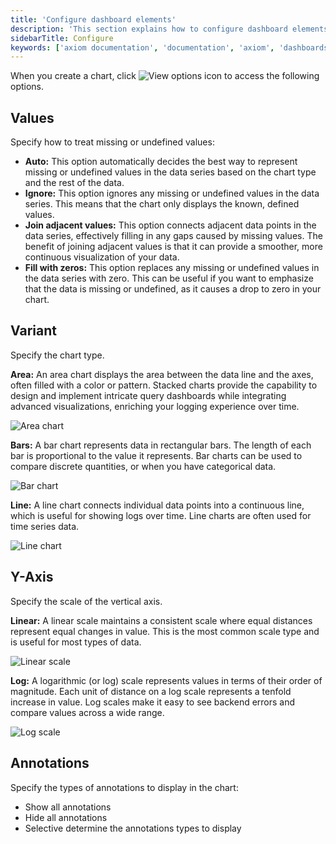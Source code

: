 ```yaml
---
title: 'Configure dashboard elements'
description: 'This section explains how to configure dashboard elements.'
sidebarTitle: Configure
keywords: ['axiom documentation', 'documentation', 'axiom', 'dashboards', 'collaboration', 'queries', 'visualizations', 'filters', 'charts', 'simple query builder', 'advanced query builder']
---
```


When you create a chart, click <img src="/doc-assets/icons/options.svg" className="inline-icon" alt="View options icon" /> to access the following options.

## Values

Specify how to treat missing or undefined values:

- **Auto:** This option automatically decides the best way to represent missing or undefined values in the data series based on the chart type and the rest of the data.
- **Ignore:** This option ignores any missing or undefined values in the data series. This means that the chart only displays the known, defined values.
- **Join adjacent values:** This option connects adjacent data points in the data series, effectively filling in any gaps caused by missing values. The benefit of joining adjacent values is that it can provide a smoother, more continuous visualization of your data.
- **Fill with zeros:** This option replaces any missing or undefined values in the data series with zero. This can be useful if you want to emphasize that the data is missing or undefined, as it causes a drop to zero in your chart.

## Variant

Specify the chart type.

**Area:** An area chart displays the area between the data line and the axes, often filled with a color or pattern. Stacked charts provide the capability to design and implement intricate query dashboards while integrating advanced visualizations, enriching your logging experience over time.

<Frame>
<img src="/doc-assets/shots/area-variant-section-chart.png" alt="Area chart" />
</Frame>

**Bars:** A bar chart represents data in rectangular bars. The length of each bar is proportional to the value it represents. Bar charts can be used to compare discrete quantities, or when you have categorical data.

<Frame>
<img src="/doc-assets/shots/bar-variant-chart-1.png" alt="Bar chart" />
</Frame>

**Line:** A line chart connects individual data points into a continuous line, which is useful for showing logs over time. Line charts are often used for time series data.

<Frame>
<img src="/doc-assets/shots/line-variant-section-chart.png" alt="Line chart" />
</Frame>

## Y-Axis

Specify the scale of the vertical axis.

**Linear:** A linear scale maintains a consistent scale where equal distances represent equal changes in value. This is the most common scale type and is useful for most types of data.

<Frame>
<img src="/doc-assets/shots/linear-scale-y-axis-chart.png" alt="Linear scale" />
</Frame>

**Log:** A logarithmic (or log) scale represents values in terms of their order of magnitude. Each unit of distance on a log scale represents a tenfold increase in value. Log scales make it easy to see backend errors and compare values across a wide range.

<Frame>
<img src="/doc-assets/shots/log-scale-y-axis-chart.png" alt="Log scale" />
</Frame>

## Annotations

Specify the types of annotations to display in the chart:

- Show all annotations
- Hide all annotations
- Selective determine the annotations types to display